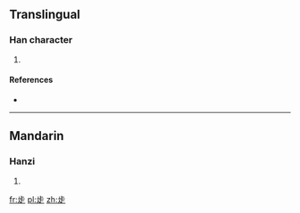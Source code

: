 ==Translingual==

===Han character===
{{Han char|rn=77|rad=止|as=04|sn=8|four=|canj=XX卜中一 (XXYLM), 卜中一人 (YLMO)}}

# {{defn|Han|sort=止04}}

====References====
* {{Han ref|kx=0576.040|dkj=16277|dj=0966.040|hdz=21441.010|uh=6B68|ud=27496}}

----

==Mandarin==

===Hanzi===
{{cmn-hanzi|pin=[[bù]] ([[bu4]])|wg=pu<sup>4</sup>}}

# {{defn|lang=cmn|sort=止04}}

[[fr:歨]]
[[pl:歨]]
[[zh:歨]]